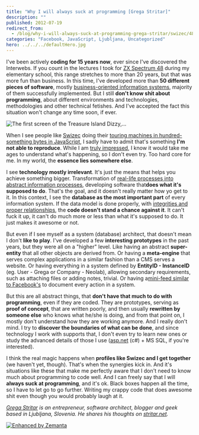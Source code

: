 ```yaml
---
title: "Why I will always suck at programming [Grega Stritar]"
description: ""
published: 2012-07-19
redirect_from:
  - /blog/why-i-will-always-suck-at-programming-grega-stritar/swizec/4873
categories: "Facebook, JavaScript, Ljubljana, Uncategorized"
hero: ../../../defaultHero.jpg
---
```


I've been actively **coding for 15 years now**, ever since I've discovered the Interwebs. If you count in the lectures I took for [ZX Spectrum 48](http://en.wikipedia.org/wiki/ZX_Spectrum "ZX Spectrum - Wikipedia") during my elementary school, this range stretches to more than 20 years, but that was more fun than business. In this time, I've developed more than **50 different pieces of software**, mostly [business-oriented information systems](http://neolab.si/ "Neolab, software development"), majority of them successfully implemented. But I still **don't know shit about programming**, about different environments and technologies, methodologies and other technical fetishes. And I've accepted the fact this situation won't change any time soon, if ever.

![The first screen of the Treasure Island Dizzy,...](./img/The-first-screen-of-the-Treasure-Island-Dizzyfc38a4.png "The first screen of the Treasure Island Dizzy,...")

When I see people like [Swizec](https://twitter.com/#!/swizec "Swizec (swizec) on Twitter") doing their [touring machines in hundred-something bytes in JavaScript](https://swizec.com/blog/a-turing-machine-in-133-bytes-of-javascript/swizec/3069 "A turing machine in 133 bytes of javascript"), I sadly have to admit that's something **I'm not able to reproduce**. While I am [truly impressed](http://i3.kym-cdn.com/entries/icons/original/000/006/151/tumblr_lltzgnHi5F1qzib3wo1_400.jpg "Not bad"), I know it would take me ages to understand what's happening, so I don't even try. Too hard core for me. In my world, the **essence lies somewhere else**.

I see **technology mostly irrelevant**. It's just the means that helps you achieve something bigger. Transformation of [real-life processes into abstract information processes](http://www.computerworld.com/s/article/9228471/Tech_hotshots_The_rise_of_the_IT_business_analyst "Tech hotshots: The rise of the IT business analyst"), developing software that**does what it's supposed to do**. That's the goal, and it doesn't really matter how yo get to it. In this context, I see the **database as the most important part** of every information system. If the data model is done properly, with [integrities and proper relationships](http://www.sqlmag.com/article/performance/sql-by-design-the-four-integrities "SQL By Design: The Four Integrities"), the **code doesn't stand a chance against it**. It can't fuck it up, it can't do much more or less than what it's supposed to do. It just makes it awesome or not.

But even if I see myself as a system (database) architect, that doesn't mean I don't **like to play**. I've developed a few **interesting prototypes** in the past years, but they were all on a "higher" level. Like having an abstract **super-entity** that all other objects are derived from. Or having a **meta-engine** that serves complex applications in a similar fashion than a CMS serves a website. Or having everything in a system defined by **EntityID - InstanceID** (eg. User - Grega or Company - Neolab), allowing secondary requirements, such as attaching files or adding notes, trivial. Or having a[mini-feed similar to Facebook's](http://stritar.net/Post/How_Mini_Feed_And_Other_Streams_Revolutionized_IT.aspx "How mini-feed and other streams revolutionized IT") to document every action in a system.

But this are all abstract things, that **don't have that much to do with programming**, even if they are coded. They are prototypes, serving as **proof of concept**, that are written poorly, and then usually **rewritten by someone else** who knows what he/she is doing, and from that point on, I mostly don't understand how they are working anymore. And I really don't mind. I try to **discover the boundaries of what can be done**, and since technology I work with supports that, I don't even try to learn new ones or study the advanced details of those I use ([asp.net](http://asp.net/) (c#) + MS SQL, if you're interested).

I think the real magic happens when **profiles like Swizec and I get together** (we haven't yet, though). That's when the synergies kick in. And it's situations like these that make me perfectly aware that I don't need to know much about programming to code well. And I can freely say that I will **always suck at programming**, and it's ok. Black boxes happen all the time, so I have to let go to go further. Writing my crappy code that does awesome shit even though you would probably laugh at it.

_[Grega Stritar](https://twitter.com/#!/gstritar "Grega Stritar (gstritar) on Twitter") is an entrepreneur, software architect, blogger and geek based in Ljubljana, Slovenia. He shares his thoughts on [stritar.net](http://stritar.net/Blog.aspx "Stritar's chronolog")._

[![Enhanced by Zemanta](https://img.zemanta.com/zemified_e.png?x-id=61e1139d-982b-47c3-b92a-72793b51d293)](http://www.zemanta.com/?px "Enhanced by Zemanta")

